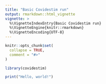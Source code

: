 ```yaml
---
title: "Basic Covidestim run"
output: rmarkdown::html_vignette
vignette: >
  %\VignetteIndexEntry{Basic Covidestim run}
  %\VignetteEngine{knitr::rmarkdown}
  %\VignetteEncoding{UTF-8}
---
```


```r
knitr::opts_chunk$set(
  collapse = TRUE,
  comment = "#>"
)
```

```r
library(covidestim)
```

```r
print("Hello, world!")
```

